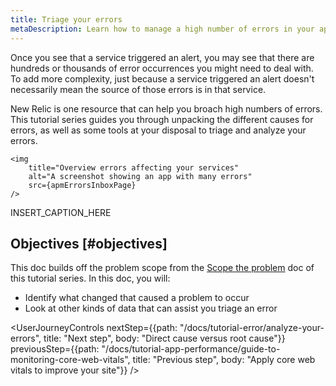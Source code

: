 ```yaml
---
title: Triage your errors
metaDescription: Learn how to manage a high number of errors in your app.   
---
```


Once you see that a service triggered an alert, you may see that there are hundreds or thousands of error occurrences you might need to deal with. To add more complexity, just because a service triggered an alert doesn't necessarily mean the source of those errors is in that service.

New Relic is one resource that can help you broach high numbers of errors. This tutorial series guides you through unpacking the different causes for errors, as well as some tools at your disposal to triage and analyze your errors.  

```
<img
    title="Overview errors affecting your services"
    alt="A screenshot showing an app with many errors"
    src={apmErrorsInboxPage}
/>
```

<figcaption>
    INSERT_CAPTION_HERE
</figcaption>

## Objectives [#objectives]

This doc builds off the problem scope from the [Scope the problem](/docs/tutorial-errors/scope-the-problem) doc of this tutorial series. In this doc, you will:

* Identify what changed that caused a problem to occur
* Look at other kinds of data that can assist you triage an error  

<UserJourneyControls
    nextStep={{path: "/docs/tutorial-error/analyze-your-errors", title: "Next step", body: "Direct cause versus root cause"}}
    previousStep={{path: "/docs/tutorial-app-performance/guide-to-monitoring-core-web-vitals", title: "Previous step", body: "Apply core web vitals to improve your site"}}
/>
